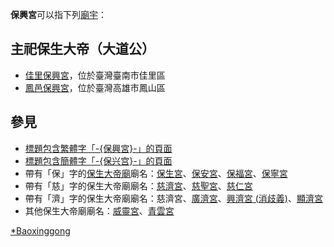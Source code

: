 '''保興宮'''可以指下列[[廟宇|廟宇]]：

== 主祀保生大帝（大道公） ==
* [[佳里保興宮|佳里保興宮]]，位於臺灣臺南市佳里區
* [[鳳邑保興宮|鳳邑保興宮]]，位於臺灣高雄市鳳山區

== 參見 ==
* [[Special:Search/intitle:"保興宮"|標題包含繁體字「-{保興宮}-」的頁面]]
* [[Special:Search/intitle:"保兴宫"|標題包含簡體字「-{保兴宫}-」的頁面]]
* 帶有「保」字的[[保生大帝廟|保生大帝廟]]廟名：[[保生宮|保生宮]]、[[保安宮|保安宮]]、[[保福宮|保福宮]]、[[保寧宮|保寧宮]]
* 帶有「慈」字的保生大帝廟廟名：[[慈濟宮|慈濟宮]]、[[慈聖宮|慈聖宮]]、[[慈仁宮|慈仁宮]]
* 帶有「濟」字的保生大帝廟廟名：慈濟宮、[[廣濟宮|廣濟宮]]、[[興濟宮_(消歧義)|興濟宮 (消歧義)]]、[[顯濟宮|顯濟宮]]
* 其他保生大帝廟廟名：[[威靈宮|威靈宮]]、[[青雲宮|青雲宮]]

{{Disambiguation|Cat=三字廟宇消歧義|Baoxinggong}}
{{DEFAULTSORT:Baoxinggong}}
[[Category:保生大帝廟|*Baoxinggong]]